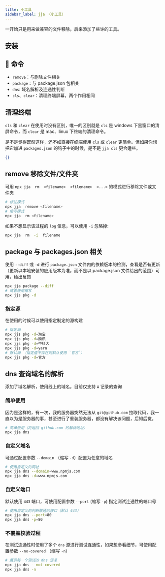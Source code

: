 ```yaml
---
title: 小工具
sidebar_label: jja （小工具）
---
```


<PackageInfo packageName="jja" />

一开始只是用来做兼容的文件移除，后来添加了些许的工具。

## 安装

<InstallInfo name="jja" />

## 📖 命令

- `remove`：与删除文件相关
- `package`：与 package.json 包相关
- `dns`: 域名解析及连通性判断
- `cls`、`clear`：清理终端屏幕，两个作用相同

## 清理终端

`cls` 和 `clear` 在使用时没有区别，唯一的区别就是 `cls` 是 windows 下黑窗口的清屏命令，而 `clear` 是 mac、linux 下终端的清理命令。

是不是觉得既然这样，还不如直接在终端使用 `cls` 或 `clear` 更简单。但如果你想把它加进 `packages.json` 的钩子中的时候，是不是 `jja cls` 更合适些。

```json
{}
```

## remove 移除文件/文件夹

可用 `npx jja  rm  <filename>  <filename>  <...>` 的模式进行移除文件或文件夹

```bash
# 标注模式
npx jja  remove <filename>
# 缩写模式
npx jja  rm <filename>
```

如果不想显示该过程的 `log` 信息，可以使用 `-i` 忽略掉:

```bash
npx jja  rm  -i  filename
```

## package 与 packages.json 相关

使用 `--diff` 或 `-d` 进行 `package.json` 文件内的依赖版本的检测，查看是否有更新（更新以本地安装的应用版本为准，而不是以 package.json 文件给出的范围）可用，给出反馈

```bash
npx jja package --diff
# 或者使用缩写
npx jjs pkg -d

```

### 指定源

在使用的时候可以使用指定制定的源构建

```bash
# 指定源
npx jjs pkg -d=淘宝
npx jjs pkg -d=腾讯
npx jjs pkg -d=中科大
npx jjs pkg -d=yarn
# 默认源 （指定值不存在则默认使用 `官方`）
npx jjs pkg -d=官方
```

## dns 查询域名的解析

添加了域名解析，使用线上的域名，目前仅支持 `A` 记录的查询

### 简单使用

因为是这样的，有一次，我的服务器突然无法从 `git@github.com` 拉取代码，我一直以为是服务器的事，甚至进行了重装服务器，都没有解决该问题，后知后觉。

```bash
# 简单使用（将返回 github.com 的解析地址）
npx jja dns
```

### 自定义域名

可通过配置参数 `--domain` （缩写 `-d`）配置为任意的域名

```bash
# 使用自定义的网址
npx jja dns --domain=www.npmjs.com
npx jja dns -d=www.npmjs.com
```

### 自定义端口

默认使用 `443` 端口，可使用配置参数 `--port` (缩写 `-p`) 指定测试连通性的端口号

```bash
# 使用自定义的判断联通的接口（默认 443）
npx jja dns --port=80
npx jja dns -p=80
```

### 不覆盖校验过程

在测试连通性时使用了多个 `dns` 源进行测试连通性，如果想参看细节，可使用配置参数 `--no-covered` （缩写 `-n`）

```bash
# 展示每一个测试的 dns 信息
npx jja dns --not-covered
npx jja dns -n
```

